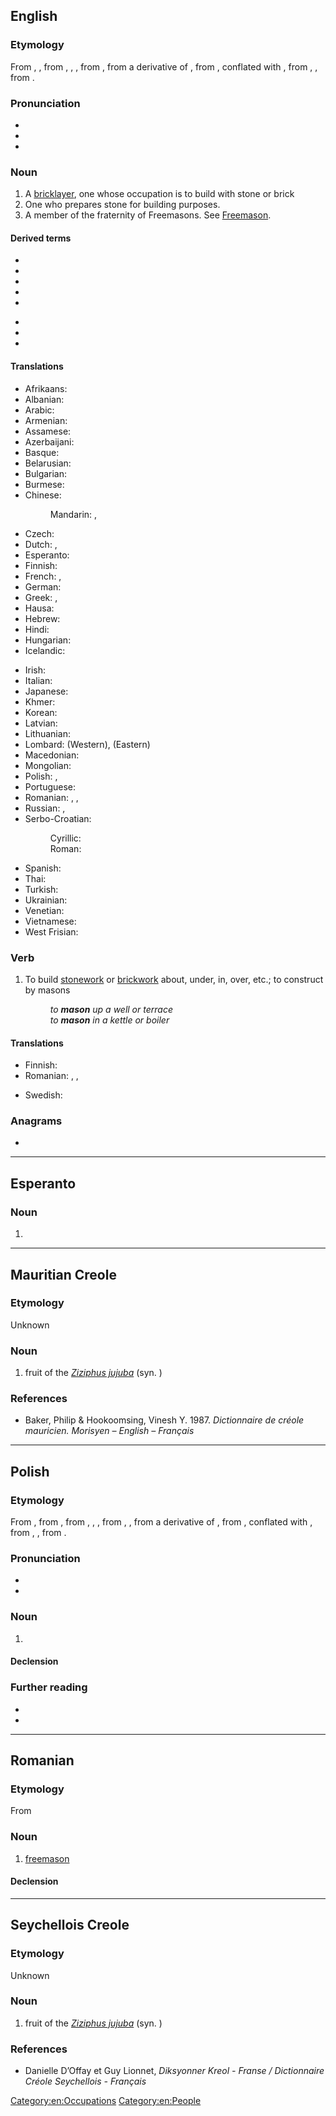 {{also|Mason|máson|masón|Masoń}}
==English==
{{wikipedia|dab=mason}}

===Etymology===
From {{inh|en|enm|masoun}}, {{m|enm|machun}}, from {{der|en|xno|machun}}, {{m|fro|masson}}, {{der|en|fro|maçon}}, from {{der|en|LL.|maciō||carpenter, bricklayer}}, from a derivative of {{der|en|frk|*makōn||to work, build, make}}, from {{der|en|ine-pro|*mag-||to knead, mix, make}}, conflated with {{m|gmw-pro|*mati||cutter}}, from {{der|en|gem-pro|*matją}}, {{m|gem-pro|*mattukaz||ploghshare, mattock}}, from {{der|en|ine-pro|*mat-||hoe, mattock}}.

===Pronunciation===
* {{audio|en|en-us-mason.ogg|Audio (US)}}
* {{IPA|en|/ˈmeɪsən/}}
* {{rhymes|en|eɪsən|s=2}}

===Noun===
{{en-noun}}

# A [[bricklayer]], one whose occupation is to build with stone or brick
# One who prepares stone for building purposes.
# A member of the fraternity of Freemasons. See [[Freemason]].

====Derived terms====
{{der-top|Terms derived from ''mason''}}
* {{l|en|mason bee}}
* {{l|en|masondom}}
* {{l|en|masonhood}}
* {{l|en|mason moth}}
* {{l|en|mason shell}}
{{der-mid}}
* {{l|en|mason wasp}}
* {{l|en|masonry}}
* {{l|en|monumental mason}}
{{der-bottom}}

====Translations====
{{trans-top|one who builds with stone or brick}}
* Afrikaans: {{t|af|messelaar}}
* Albanian: {{t+|sq|murator}}
* Arabic: {{t+|ar|بَنَّاء|m}}
* Armenian: {{t+|hy|քարտաշ}}
* Assamese: {{t|as|মিস্ত্ৰী}}
* Azerbaijani: {{t+|az|bənna}}
* Basque: {{t+|eu|igeltsero}}
* Belarusian: {{t|be|му́ляр|m}}
* Bulgarian: {{t+|bg|зидар|m}}
* Burmese: {{t-needed|my}}
* Chinese:
*: Mandarin: {{t+|cmn|石匠|tr=shíjiàng|sc=Hani}}, {{t+|cmn|石工|tr=shígōng|sc=Hani}}
* Czech: {{t+|cs|zedník|m}}
* Dutch: {{t+|nl|metselaar|m}}, {{qualifier|Flemish}} {{t+|nl|metser|m}}
* Esperanto: {{t|eo|masonisto}}
* Finnish: {{t+|fi|muurari}}
* French: {{t+|fr|maçon|m}}, {{t+|fr|maçonne|f}}
* German: {{t+|de|Maurer|m}}
* Greek: {{t+|el|κτίστης|m}}, {{t+|el|λιθοδόμος|m}}
* Hausa: {{t|ha|mesin|m|alt=mēsìn}}
* Hebrew: {{t+|he|בנאי|m|tr=banai}}
* Hindi: {{t-needed|hi}}
* Hungarian: {{t+|hu|kőműves}}
* Icelandic: {{t+|is|múrari|m}}
{{trans-mid}}
* Irish: {{t|ga|saor|m}}
* Italian: {{t+|it|muratore|m}}
* Japanese: {{t+|ja|石工|tr=いしく, ishiku|sc=Jpan}}
* Khmer: {{t-needed|km}}
* Korean: {{t+|ko|석공(石工)}}
* Latvian: {{t-needed|lv}}
* Lithuanian: {{t-needed|lt}}
* Lombard: {{t|lmo|magut}} (Western), {{t|lmo|murador}} (Eastern)
* Macedonian: {{t|mk|ѕидар|m}}
* Mongolian: {{t-needed|mn}}
* Polish: {{t+|pl|kamieniarz|m}}, {{t+|pl|murarz|m}}
* Portuguese: {{t+|pt|pedreiro|m}}
* Romanian: {{t+|ro|zidar|m}}, {{t+|ro|pietrar|m}}, {{t+|ro|mason|m}} {{qualifier|rare}}
* Russian: {{t+|ru|ка́менщик|m}}, {{t+|ru|масо́н|m}} {{qualifier|rare in this sense}}
* Serbo-Croatian:
*: Cyrillic: {{t|sh|зѝда̄р|m|sc=Cyrl}}
*: Roman: {{t+|sh|zìdār|m}}
* Spanish: {{t+|es|albañil|m}}
* Thai: {{t-needed|th}}
* Turkish: {{t|tr|taş ustası}}
* Ukrainian: {{t|uk|му́ляр|m}}
* Venetian: {{t|vec|muràro}}
* Vietnamese: {{t-needed|vi}}
* West Frisian: {{t|fy|mitselder|c}}
{{trans-bottom}}

{{trans-see|Freemason}}

===Verb===
{{en-verb}}

# {{lb|en|transitive|normally with a preposition}} To build [[stonework]] or [[brickwork]] about, under, in, over, etc.; to construct by masons
#: ''to '''mason''' up a well or terrace''
#: ''to '''mason''' in a kettle or boiler''

====Translations====
{{trans-top|to build stonework or brickwork}}
* Finnish: {{t+|fi|muurata}}
* Romanian: {{t+|ro|zidi}}, {{t+|ro|dura}}, {{t+|ro|clădi}}
{{trans-mid}}
* Swedish: {{t+|sv|mura}}
{{trans-bottom}}

===Anagrams===
* {{anagrams|en|a=amnos|Manso|NOMAS|Osman|manos|moans|monas|soman}}

[[Category:en:Occupations]]
[[Category:en:People]]

----

==Esperanto==

===Noun===
{{eo-head}}

# {{eo-form of|mas|on}}

----

==Mauritian Creole==

===Etymology===
Unknown

===Noun===
{{head|mfe|noun}}

# fruit of the ''[[Ziziphus jujuba]]'' (syn. {{taxlink|Ziziphus vulgaris|species|ver=190728}})

===References===
* Baker, Philip & Hookoomsing, Vinesh Y. 1987. ''Dictionnaire de créole mauricien. Morisyen – English – Français''

----

==Polish==

===Etymology===
From {{bor|pl|fr|maçon}}, from {{der|pl|frm|maçon||mason}}, from {{der|pl|fro|maçon}}, {{m|fro|masson}}, {{m|fro|machun||brick-layer}}, from {{der|pl|LL.|maciō}}, {{m|la|machiō||carpenter, brick-layer}}, from a derivative of {{der|pl|frk|*makōn||to build, make, work}}, from {{der|pl|ine-pro|*mag-||to knead, mix, make}}, conflated with {{der|pl|frk|*mati||cutter}}, from {{der|pl|gem-pro|*matją}}, {{m|gem-pro|*mattukaz||ploughshare, mattock}}, from {{der|pl|ine-pro|*mat-||hoe, mattock}}.

===Pronunciation===
* {{pl-IPA}}
* {{audio|pl|Pl-mason.ogg|Audio}}

===Noun===
{{pl-noun|m-pr|f=masonka}}

# {{l|en|[[mason]], [[Freemason]]}}
#: {{syn|pl|wolnomularz}}

====Declension====
{{pl-decl-noun-m-pr}}

===Further reading===
* {{R:pl:WSJP}}
* {{R:PWN}}

{{c|pl|Male people}}

----

==Romanian==

===Etymology===
From {{bor|ro|fr|maçon}}

===Noun===
{{ro-noun|m|masoni}}

# [[freemason]]

====Declension====
{{ro-noun-m}}

----

==Seychellois Creole==

===Etymology===
Unknown

===Noun===
{{head|crs|noun}}

# fruit of the ''[[Ziziphus jujuba]]'' (syn. {{taxlink|Ziziphus vulgaris|species|ver=190728}})

===References===
* Danielle D’Offay et Guy Lionnet, ''Diksyonner Kreol - Franse / Dictionnaire Créole Seychellois - Français''